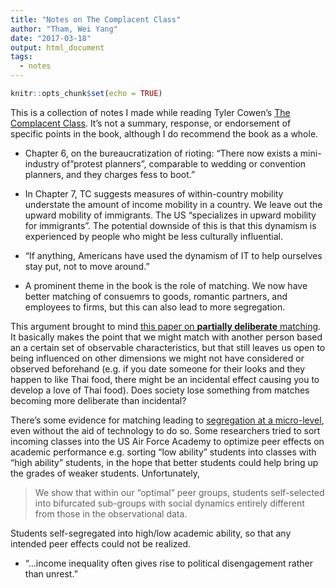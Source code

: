 ```yaml
---
title: "Notes on The Complacent Class"
author: "Tham, Wei Yang"
date: "2017-03-18"
output: html_document
tags:
  - notes
---
```


```r
knitr::opts_chunk$set(echo = TRUE)
```

This is a collection of notes I made while reading Tyler Cowen's [The Complacent Class](https://www.amazon.com/Complacent-Class-Self-Defeating-Quest-American/dp/1250108691). It's not a summary, response, or endorsement of specific points in the book, although I do recommend the book as a whole.

- Chapter 6, on the bureaucratization of rioting: "There now exists a mini-industry of "protest planners", comparable to wedding or convention planners, and they charges fess to boot."

- In Chapter 7, TC suggests measures of within-country mobility understate the amount of income mobility in a country. We leave out the upward mobility of immigrants. The US "specializes in upward mobility for immigrants". The potential downside of this is that this dynamism is experienced by people who might be less culturally influential. 

- "If anything, Americans have used the dynamism of IT to help ourselves stay put, not to move around."

- A prominent theme in the book is the role of matching. We now have better matching of consuemrs to goods, romantic partners, and employees to firms, but this can also lead to more segregation. 

This argument brought to mind [this paper on **partially deliberate** matching](https://papers.ssrn.com/sol3/papers.cfm?abstract_id=1410816). It basically makes the point that we might match with another person based an a certain set of observable characteristics, but that still leaves us open to being influenced on other dimensions we might not have considered or observed beforehand (e.g. if you date someone for their looks and they happen to like Thai food, there might be an incidental effect causing you to develop a love of Thai food). Does society lose something from matches becoming more deliberate than incidental?

There's some evidence for matching leading to [segregation at a micro-level](https://core.ac.uk/download/pdf/6528337.pdf), even without the aid of technology to do so. Some researchers tried to sort incoming classes into the US Air Force Academy to optimize peer effects on academic performance e.g. sorting "low ability" students into classes with "high ability" students, in the hope that better students could help bring up the grades of weaker students. Unfortunately, 

>  We show that within our “optimal” peer groups, students self-selected into bifurcated sub-groups with social dynamics entirely different from those
in the observational data.

Students self-segregated into high/low academic ability, so that any intended peer effects could not be realized.

- "...income inequality often gives rise to political disengagement rather than unrest."







